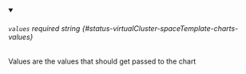 
<details className="config-field" data-expandable="false" open>
<summary>

###### `values` <span className="config-field-required" data-required="false">required</span> <span className="config-field-type">string</span> <span className="config-field-default"></span> <span className="config-field-enum"></span> {#status-virtualCluster-spaceTemplate-charts-values}

Values are the values that should get passed to the chart

</summary>



</details>
